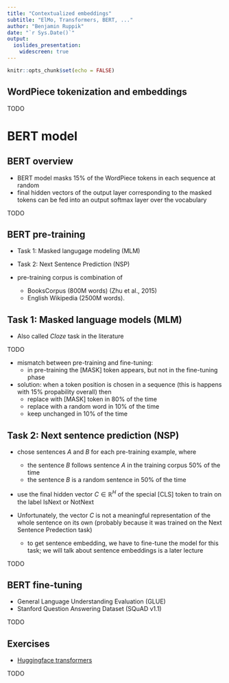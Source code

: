 ```yaml
---
title: "Contextualized embeddings"
subtitle: "ElMo, Transformers, BERT, ..."
author: "Benjamin Ruppik"
date: "`r Sys.Date()`"
output:
  ioslides_presentation:
    widescreen: true
---
```


```r
knitr::opts_chunk$set(echo = FALSE)
```


## WordPiece tokenization and embeddings

TODO

# BERT model

## BERT overview

* BERT model masks 15% of the WordPiece tokens in each sequence at random
* final hidden vectors of the output layer corresponding to the masked tokens
can be fed into an output softmax layer over the vocabulary

TODO

## BERT pre-training

* Task 1: Masked langugage modeling (MLM)
* Task 2: Next Sentence Prediction (NSP)

* pre-training corpus is combination of
  * BooksCorpus (800M words) (Zhu et al., 2015)
  * English Wikipedia (2500M words).

## Task 1: Masked language models (MLM)

* Also called *Cloze* task in the literature

TODO

* mismatch between pre-training and fine-tuning:
  * in pre-training the [MASK] token appears, but not in the fine-tuning phase
* solution: when a token position is chosen in a sequence
(this is happens with 15% propability overall) then
  * replace with [MASK] token in 80% of the time
  * replace with a random word in 10% of the time
  * keep unchanged in 10% of the time

## Task 2: Next sentence prediction (NSP)

* chose sentences $A$ and $B$ for each pre-training example, where
  * the sentence $B$ follows sentence $A$ in the training corpus 50% of the time
  * the sentence $B$ is a random sentence in 50% of the time
  
* use the final hidden vector $C \in \mathbb{R}^{H}$ of the special [CLS] token
to train on the label IsNext or NotNext

* Unfortunately, the vector $C$ is not a meaningful representation of the whole
sentence on its own (probably because it was trained on the Next Sentence Predection task)
  * to get sentence embedding, we have to fine-tune the model for this task;
  we will talk about sentence embeddings is a later lecture

TODO

## BERT fine-tuning

* General Language Understanding Evaluation (GLUE)
* Stanford Question Answering Dataset (SQuAD v1.1)

TODO

## Exercises

* [Huggingface transformers](https://huggingface.co/docs/transformers/index)


TODO
